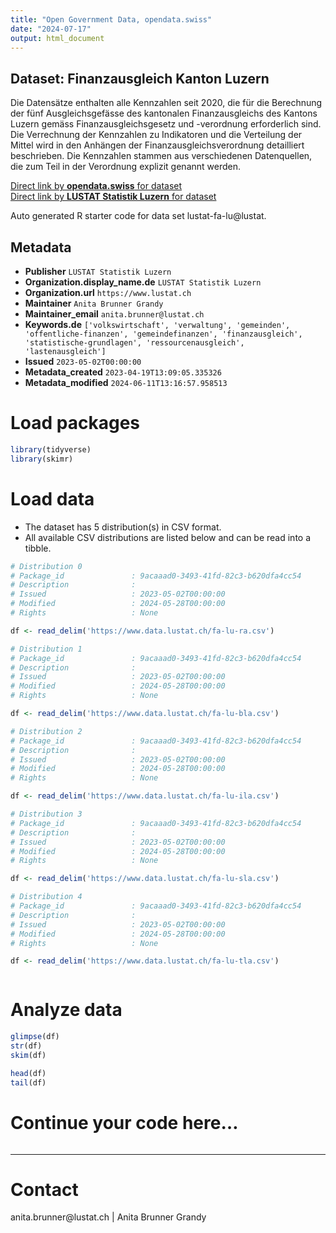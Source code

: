 ```yaml
---
title: "Open Government Data, opendata.swiss"
date: "2024-07-17"
output: html_document
---
```


## Dataset: Finanzausgleich Kanton Luzern

Die Datensätze enthalten alle Kennzahlen seit 2020, die für die Berechnung der fünf Ausgleichsgefässe des kantonalen Finanzausgleichs des Kantons Luzern gemäss Finanzausgleichsgesetz und -verordnung erforderlich sind. Die Verrechnung der Kennzahlen zu Indikatoren und die Verteilung der Mittel wird in den Anhängen der Finanzausgleichsverordnung detailliert beschrieben. Die Kennzahlen stammen aus verschiedenen Datenquellen, die zum Teil in der Verordnung explizit genannt werden.

[Direct link by **opendata.swiss** for dataset](https://opendata.swiss/de/dataset/finanzausgleich-kanton-luzern)<br>
[Direct link by **LUSTAT Statistik Luzern** for dataset](https://www.lustat.ch/daten?stichwort=Finanzausgleich)

Auto generated R starter code for data set lustat-fa-lu@lustat.

## Metadata

- **Publisher** `LUSTAT Statistik Luzern`
- **Organization.display_name.de** `LUSTAT Statistik Luzern`
- **Organization.url** `https://www.lustat.ch`
- **Maintainer** `Anita Brunner Grandy`
- **Maintainer_email** `anita.brunner@lustat.ch`
- **Keywords.de** `['volkswirtschaft', 'verwaltung', 'gemeinden', 'offentliche-finanzen', 'gemeindefinanzen', 'finanzausgleich', 'statistische-grundlagen', 'ressourcenausgleich', 'lastenausgleich']`
- **Issued** `2023-05-02T00:00:00`
- **Metadata_created** `2023-04-19T13:09:05.335326`
- **Metadata_modified** `2024-06-11T13:16:57.958513`


# Load packages

```r

library(tidyverse)
library(skimr)

```

# Load data

-   The dataset has 5 distribution(s) in CSV format.
-   All available CSV distributions are listed below and can be read into a tibble.

```r

# Distribution 0
# Package_id               : 9acaaad0-3493-41fd-82c3-b620dfa4cc54
# Description              : 
# Issued                   : 2023-05-02T00:00:00
# Modified                 : 2024-05-28T00:00:00
# Rights                   : None

df <- read_delim('https://www.data.lustat.ch/fa-lu-ra.csv')

# Distribution 1
# Package_id               : 9acaaad0-3493-41fd-82c3-b620dfa4cc54
# Description              : 
# Issued                   : 2023-05-02T00:00:00
# Modified                 : 2024-05-28T00:00:00
# Rights                   : None

df <- read_delim('https://www.data.lustat.ch/fa-lu-bla.csv')

# Distribution 2
# Package_id               : 9acaaad0-3493-41fd-82c3-b620dfa4cc54
# Description              : 
# Issued                   : 2023-05-02T00:00:00
# Modified                 : 2024-05-28T00:00:00
# Rights                   : None

df <- read_delim('https://www.data.lustat.ch/fa-lu-ila.csv')

# Distribution 3
# Package_id               : 9acaaad0-3493-41fd-82c3-b620dfa4cc54
# Description              : 
# Issued                   : 2023-05-02T00:00:00
# Modified                 : 2024-05-28T00:00:00
# Rights                   : None

df <- read_delim('https://www.data.lustat.ch/fa-lu-sla.csv')

# Distribution 4
# Package_id               : 9acaaad0-3493-41fd-82c3-b620dfa4cc54
# Description              : 
# Issued                   : 2023-05-02T00:00:00
# Modified                 : 2024-05-28T00:00:00
# Rights                   : None

df <- read_delim('https://www.data.lustat.ch/fa-lu-tla.csv')



```

# Analyze data

```r

glimpse(df)
str(df)
skim(df)

head(df)
tail(df)

```

# Continue your code here...

```r

```

------------------------------------------------------------------------

# Contact

anita.brunner@lustat.ch | Anita Brunner Grandy
